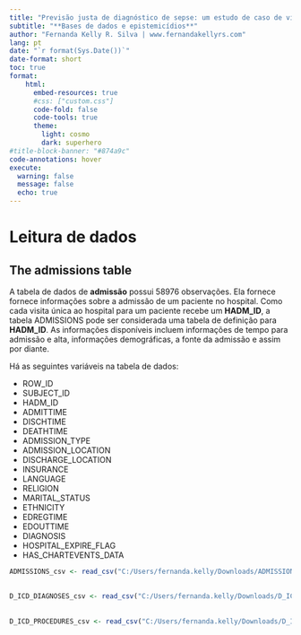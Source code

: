 ```yaml
---
title: "Previsão justa de diagnóstico de sepse: um estudo de caso de viés de algoritmo em aprendizado de máquina" # Título do relatório
subtitle: "**Bases de dados e epistemicídios**"
author: "Fernanda Kelly R. Silva | www.fernandakellyrs.com"
lang: pt 
date: "`r format(Sys.Date())`" 
date-format: short 
toc: true 
format: 
    html: 
      embed-resources: true
      #css: ["custom.css"] 
      code-fold: false 
      code-tools: true  
      theme: 
        light: cosmo
        dark: superhero 
#title-block-banner: "#874a9c" 
code-annotations: hover 
execute:
  warning: false
  message: false
  echo: true
---
```


# Leitura de dados

## The admissions table

A tabela de dados de **admissão** possui 58976 observações. Ela fornece fornece informações sobre a admissão de um paciente no hospital. Como cada visita única ao hospital para um paciente recebe um **HADM_ID**, a tabela ADMISSIONS pode ser considerada uma tabela de definição para **HADM_ID**. As informações disponíveis incluem informações de tempo para admissão e alta, informações demográficas, a fonte da admissão e assim por diante. 

Há as seguintes variáveis na tabela de dados:

- ROW_ID	
- SUBJECT_ID
- HADM_ID
- ADMITTIME
- DISCHTIME
- DEATHTIME
- ADMISSION_TYPE
- ADMISSION_LOCATION
- DISCHARGE_LOCATION
- INSURANCE
- LANGUAGE
- RELIGION
- MARITAL_STATUS
- ETHNICITY
- EDREGTIME
- EDOUTTIME
- DIAGNOSIS
- HOSPITAL_EXPIRE_FLAG
- HAS_CHARTEVENTS_DATA




```r
ADMISSIONS_csv <- read_csv("C:/Users/fernanda.kelly/Downloads/ADMISSIONS.csv.gz")
```

##

```r
D_ICD_DIAGNOSES_csv <- read_csv("C:/Users/fernanda.kelly/Downloads/D_ICD_DIAGNOSES.csv.gz")
```

## 

```r
D_ICD_PROCEDURES_csv <- read_csv("C:/Users/fernanda.kelly/Downloads/D_ICD_PROCEDURES.csv.gz")
```